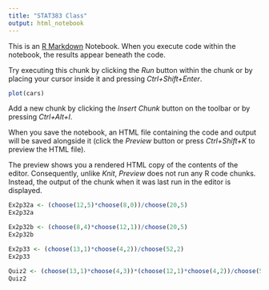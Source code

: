 ```yaml
---
title: "STAT383 Class"
output: html_notebook
---
```


This is an [R Markdown](http://rmarkdown.rstudio.com) Notebook. When you execute code within the notebook, the results appear beneath the code. 

Try executing this chunk by clicking the *Run* button within the chunk or by placing your cursor inside it and pressing *Ctrl+Shift+Enter*. 

```r
plot(cars)
```

Add a new chunk by clicking the *Insert Chunk* button on the toolbar or by pressing *Ctrl+Alt+I*.

When you save the notebook, an HTML file containing the code and output will be saved alongside it (click the *Preview* button or press *Ctrl+Shift+K* to preview the HTML file).

The preview shows you a rendered HTML copy of the contents of the editor. Consequently, unlike *Knit*, *Preview* does not run any R code chunks. Instead, the output of the chunk when it was last run in the editor is displayed.


```r
Ex2p32a <- (choose(12,5)*choose(8,0))/choose(20,5)
Ex2p32a

Ex2p32b <- (choose(8,4)*choose(12,1))/choose(20,5)
Ex2p32b

Ex2p33 <- (choose(13,1)*choose(4,2))/choose(52,2)
Ex2p33


```

```r
Quiz2 <- (choose(13,1)*choose(4,3))*(choose(12,1)*choose(4,2))/choose(52,5)
Quiz2

```


```r

```


